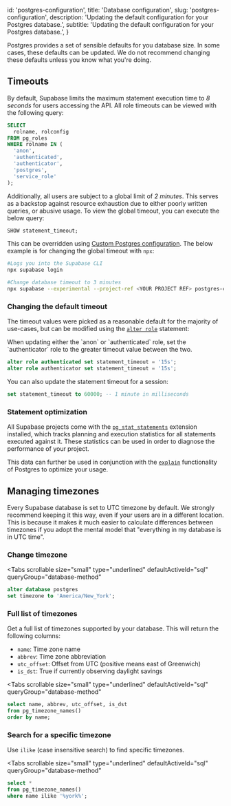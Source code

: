 
  id: 'postgres-configuration',
  title: 'Database configuration',
  slug: 'postgres-configuration',
  description: 'Updating the default configuration for your Postgres database.',
  subtitle: 'Updating the default configuration for your Postgres database.',
}

Postgres provides a set of sensible defaults for you database size. In some cases, these defaults can be updated. We do not recommend changing these defaults unless you know what you're doing.

## Timeouts

By default, Supabase limits the maximum statement execution time to _8 seconds_ for users accessing the API. All role timeouts can be viewed with the following query:

```sql
SELECT
  rolname, rolconfig
FROM pg_roles
WHERE rolname IN (
  'anon',
  'authenticated',
  'authenticator',
  'postgres',
  'service_role'
);
```

Additionally, all users are subject to a global limit of _2 minutes_. This serves as a backstop against resource exhaustion due to either poorly written queries, or abusive usage. To view the global timeout, you can execute the below query:

```sql
SHOW statement_timeout;
```

This can be overridden using [Custom Postgres configuration](https://supabase.com/docs/guides/platform/custom-postgres-config#supported-parameters). The below example is for changing the global timeout with `npx`:

```bash
#Logs you into the Supabase CLI
npx supabase login

#Change database timeout to 3 minutes
npx supabase --experimental --project-ref <YOUR PROJECT REF> postgres-config update --config statement_timeout='3min'
```

### Changing the default timeout

The timeout values were picked as a reasonable default for the majority of use-cases, but can be modified using the [`alter role`](https://www.postgresql.org/docs/current/sql-alterrole.html) statement:

<Admonition type="note" label="Self hosting">
When updating either the `anon` or `authenticated` role, set the `authenticator` role to the greater timeout value between the two.
</Admonition>

```sql
alter role authenticated set statement_timeout = '15s';
alter role authenticator set statement_timeout = '15s';
```

You can also update the statement timeout for a session:

```sql
set statement_timeout to 60000; -- 1 minute in milliseconds
```

### Statement optimization

All Supabase projects come with the [`pg_stat_statements`](https://www.postgresql.org/docs/current/pgstatstatements.html) extension installed, which tracks planning and execution statistics for all statements executed against it. These statistics can be used in order to diagnose the performance of your project.

This data can further be used in conjunction with the [`explain`](https://www.postgresql.org/docs/current/using-explain.html) functionality of Postgres to optimize your usage.

## Managing timezones

Every Supabase database is set to UTC timezone by default. We strongly recommend keeping it this way, even if your users are in a different location.
This is because it makes it much easier to calculate differences between timezones if you adopt the mental model that "everything in my database is in UTC time".

### Change timezone

<Tabs
  scrollable
  size="small"
  type="underlined"
  defaultActiveId="sql"
  queryGroup="database-method"
>
<TabPanel id="sql" label="SQL">

```sql
alter database postgres
set timezone to 'America/New_York';
```

</TabPanel>
</Tabs>

### Full list of timezones

Get a full list of timezones supported by your database. This will return the following columns:

- `name`: Time zone name
- `abbrev`: Time zone abbreviation
- `utc_offset`: Offset from UTC (positive means east of Greenwich)
- `is_dst`: True if currently observing daylight savings

<Tabs
  scrollable
  size="small"
  type="underlined"
  defaultActiveId="sql"
  queryGroup="database-method"
>
<TabPanel id="sql" label="SQL">

```sql
select name, abbrev, utc_offset, is_dst
from pg_timezone_names()
order by name;
```

</TabPanel>
</Tabs>

### Search for a specific timezone

Use `ilike` (case insensitive search) to find specific timezones.

<Tabs
  scrollable
  size="small"
  type="underlined"
  defaultActiveId="sql"
  queryGroup="database-method"
>
<TabPanel id="sql" label="SQL">

```sql
select *
from pg_timezone_names()
where name ilike '%york%';
```

</TabPanel>
</Tabs>


